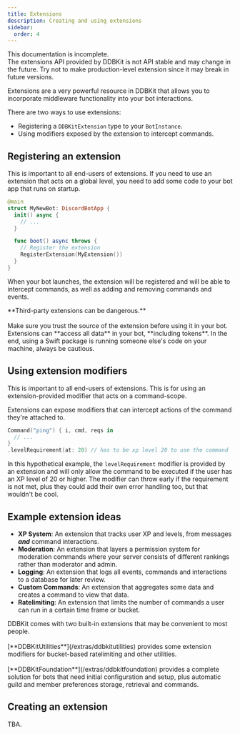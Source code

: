 ```yaml
---
title: Extensions
description: Creating and using extensions
sidebar:
  order: 4
---
```


<Aside type="danger">
  This documentation is incomplete.
</Aside>

<Aside type="danger">
The extensions API provided by DDBKit is not API stable and may change in the future.
Try not to make production-level extension since it may break in future versions.
</Aside>

Extensions are a very powerful resource in DDBKit that allows you to incorporate middleware functionality into your bot interactions.

There are two ways to use extensions:
- Registering a `DDBKitExtension` type to your `BotInstance`.
- Using modifiers exposed by the extension to intercept commands.

## Registering an extension

This is important to all end-users of extensions. If you need to use an extension that acts on a global level,
you need to add some code to your bot app that runs on startup.

```swift
@main
struct MyNewBot: DiscordBotApp {
  init() async {
    // ...
  }

  func boot() async throws {
    // Register the extension
    RegisterExtension(MyExtension())
  }
}
```

When your bot launches, the extension will be registered and will be able to intercept commands, as well as adding and removing commands and events.

<Aside type="caution">
**Third-party extensions can be dangerous.**<br></br>
Make sure you trust the source of the extension before using it in your bot.
Extensions can **access all data** in your bot, **including tokens**.
In the end, using a Swift package is running someone else's code on your machine, always be cautious.
</Aside>

## Using extension modifiers

This is important to all end-users of extensions. This is for using an extension-provided modifier that acts on a command-scope.

Extensions can expose modifiers that can intercept actions of the command they're attached to.

```swift
Command("ping") { i, cmd, reqs in
  // ...
}
.levelRequirement(at: 20) // has to be xp level 20 to use the command
```

In this hypothetical example, the `levelRequirement` modifier is provided by an extension and will only allow the command to be executed if the user has an XP level of 20 or higher.
The modifier can throw early if the requirement is not met, plus they could add their own error handling too, but that wouldn't be cool.

## Example extension ideas

- **XP System**: An extension that tracks user XP and levels, from messages ***and*** command interactions.
- **Moderation**: An extension that layers a permission system for moderation commands where your server consists of different rankings rather than moderator and admin.
- **Logging**: An extension that logs all events, commands and interactions to a database for later review.
- **Custom Commands**: An extension that aggregates some data and creates a command to view that data.
- **Ratelimiting**: An extension that limits the number of commands a user can run in a certain time frame or bucket.

<Aside type="tip">
DDBKit comes with two built-in extensions that may be convenient to most people.<br></br>
[**DDBKitUtilities**](/extras/ddbkitutilities) provides some extension modifiers for bucket-based ratelimiting and other utilities.<br></br>
[**DDBKitFoundation**](/extras/ddbkitfoundation) provides a complete solution for bots that need initial configuration and setup, plus automatic guild and member preferences storage, retrieval and commands.
</Aside>

## Creating an extension

TBA.